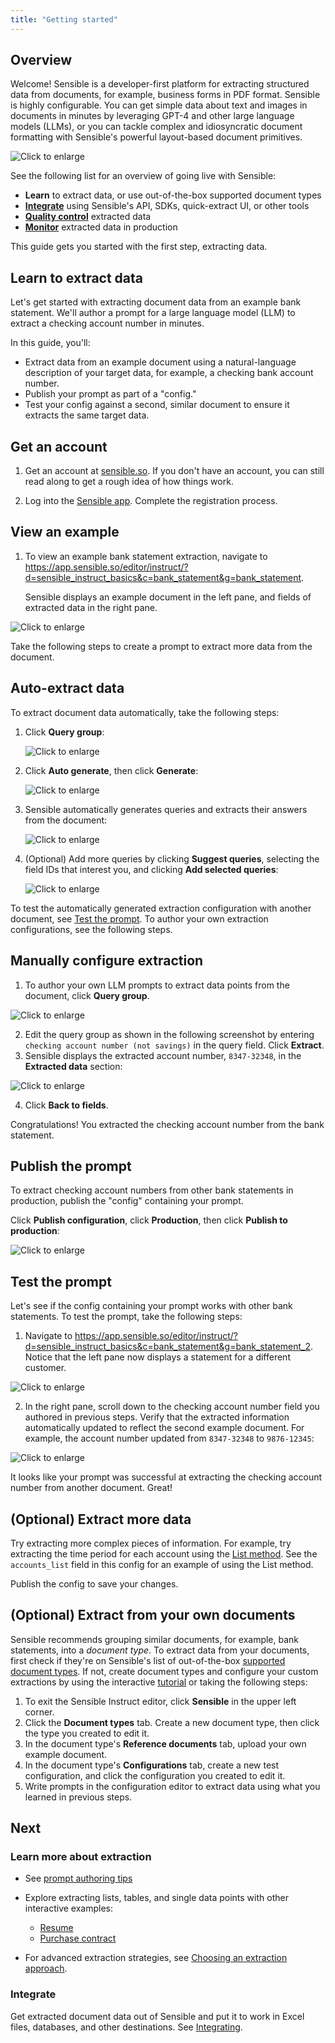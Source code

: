 ```yaml
---
title: "Getting started"
---
```


## Overview

Welcome! Sensible is a developer-first platform for extracting structured data from documents, for example, business forms in PDF format. Sensible is highly configurable. You can get simple data about text and images in documents in minutes by leveraging GPT-4 and other large language models (LLMs), or you can tackle complex and idiosyncratic document formatting with Sensible's powerful layout-based document primitives.



![Click to enlarge](https://raw.githubusercontent.com/sensible-hq/sensible-docs/main/readme-sync/assets/v0/images/screenshots/platform.png)

See the following list for an overview of going live with Sensible:

- **Learn** to extract data, or use out-of-the-box supported document types
- [**Integrate**](/welcome/integrate) using Sensible's API, SDKs, quick-extract UI, or other tools
- [**Quality control**](/best-practices/validate-extractions) extracted data
-  [**Monitor**](/best-practices/metrics) extracted data in production

This guide gets you started with the first step, extracting data.

## Learn to extract data

Let's get started with extracting document data from an example bank statement. We'll author a prompt for a large language model (LLM) to extract a checking account number in minutes.

 In this guide, you'll:

- Extract data from an example document using a natural-language description of your target data, for example, a checking bank account number.
- Publish your prompt as part of a "config."
- Test your config against a second, similar document to ensure it extracts the same target data.

## Get an account

1. Get an account at [sensible.so](https://app.sensible.so/register).  If you don't have an account, you can still read along to get a rough idea of how things work.

2. Log into the [Sensible app](https://app.sensible.so/signin/). Complete the registration process.

## View an example

1. To view an example bank statement extraction, navigate to <https://app.sensible.so/editor/instruct/?d=sensible_instruct_basics&c=bank_statement&g=bank_statement>.

   Sensible displays an example document in the left pane, and fields of extracted data in the right pane.

![Click to enlarge](https://raw.githubusercontent.com/sensible-hq/sensible-docs/main/readme-sync/assets/v0/images/screenshots/quickstart_instruct_1.png)

Take the following steps to create a prompt to extract more data from the document.

## Auto-extract data

To extract document data automatically, take the following steps:

1. Click **Query group**:

   ![Click to enlarge](https://raw.githubusercontent.com/sensible-hq/sensible-docs/main/readme-sync/assets/v0/images/screenshots/quickstart_instruct_2.png)

2. Click **Auto generate**, then click **Generate**:

   ![Click to enlarge](https://raw.githubusercontent.com/sensible-hq/sensible-docs/main/readme-sync/assets/v0/images/screenshots/quickstart_instruct_auto.png)

3. Sensible automatically generates queries and extracts their answers from the document:

   ![Click to enlarge](https://raw.githubusercontent.com/sensible-hq/sensible-docs/main/readme-sync/assets/v0/images/screenshots/quickstart_instruct_auto_2.png)

4. (Optional) Add more queries by clicking **Suggest queries**, selecting the field IDs that interest you, and clicking **Add selected queries**:

   ![Click to enlarge](https://raw.githubusercontent.com/sensible-hq/sensible-docs/main/readme-sync/assets/v0/images/screenshots/quickstart_instruct_auto_3.png)

To test the automatically generated extraction configuration with another document,  see [Test the prompt](welcome/getting-started-ai#test-the-prompt). To author your own extraction configurations, see the following steps.

## Manually configure extraction

1. To author your own LLM prompts to extract data points from the document, click **Query group**.

![Click to enlarge](https://raw.githubusercontent.com/sensible-hq/sensible-docs/main/readme-sync/assets/v0/images/screenshots/quickstart_instruct_2.png)

2. Edit the query group as shown in the following screenshot by entering `checking account number (not savings)` in the query field.  Click **Extract**.
2. Sensible displays the extracted account number, `8347-32348`, in the **Extracted data** section:

![Click to enlarge](https://raw.githubusercontent.com/sensible-hq/sensible-docs/main/readme-sync/assets/v0/images/screenshots/quickstart_instruct_3.png)

4. Click **Back to fields**.

Congratulations! You extracted the checking account number from the bank statement.

## Publish the prompt

To extract checking account numbers from other bank statements in production,  publish the "config" containing your prompt.

 Click **Publish configuration**, click **Production**, then click **Publish to production**:

![Click to enlarge](https://raw.githubusercontent.com/sensible-hq/sensible-docs/main/readme-sync/assets/v0/images/screenshots/quickstart_instruct_10.png)

## Test the prompt

Let's see if the config containing your prompt works with other bank statements. To test the prompt, take the following steps:

1. Navigate to <https://app.sensible.so/editor/instruct/?d=sensible_instruct_basics&c=bank_statement&g=bank_statement_2>. Notice that the left pane now displays a statement for a different customer.

![Click to enlarge](https://raw.githubusercontent.com/sensible-hq/sensible-docs/main/readme-sync/assets/v0/images/screenshots/quickstart_instruct_8.png)

2. In the right pane, scroll down to the checking account number field you authored in previous steps. Verify that the extracted information automatically updated to reflect the second example document. For example, the account number updated from `8347-32348` to `9876-12345`:

![Click to enlarge](https://raw.githubusercontent.com/sensible-hq/sensible-docs/main/readme-sync/assets/v0/images/screenshots/quickstart_instruct_9.png)

It looks like your prompt was successful at extracting the checking account number from another document. Great!

## (Optional) Extract more data

Try extracting more complex pieces of information. For example, try extracting the time period for each account using the [List method](/llm-based-extractions/prompt-tips/list-tips). See the  `accounts_list` field in this config for an example of using the List method.

Publish the config to save your changes.

## (Optional) Extract from your own documents

Sensible recommends grouping similar documents, for example, bank statements, into a *document type*. To extract data from your documents, first check if they're on Sensible's list of out-of-the-box [supported document types](/layout-based-extractions/library-quickstart). If not, create document types and configure your custom extractions by using the interactive [tutorial](https://app.sensible.so/tutorial/) or taking the following steps:

1. To exit the Sensible Instruct editor, click **Sensible** in the upper left corner.
2. Click the **Document types** tab. Create a new document type, then click the type you created to edit it.
3. In the document type's **Reference documents** tab, upload your own example document.
4. In the document type's **Configurations** tab, create a new test configuration, and click the configuration you created to edit it.
5.  Write prompts in the configuration editor to extract data using what you learned in previous steps.

## Next

### Learn more about extraction

- See [prompt authoring tips](/llm-based-extractions/prompt-tips/)
- Explore extracting lists, tables, and single data points with other interactive examples:
  - [Resume](https://app.sensible.so/editor/instruct/?d=sensible_instruct_basics&c=resume&g=resume&v=)
  - [Purchase contract](https://app.sensible.so/editor/instruct/?d=sensible_instruct_basics&c=contract&g=contract&v=)

- For advanced extraction strategies, see [Choosing an extraction approach](/welcome/author).

### Integrate

Get extracted document data out of Sensible and put it to work in Excel files, databases, and other destinations. See [Integrating](/welcome/integrate).
